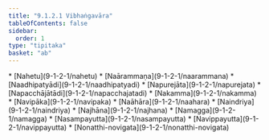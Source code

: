 ```yaml
---
title: "9.1.2.1 Vibhaṅgavāra"
tableOfContents: false
sidebar:
  order: 1
type: "tipitaka"
basket: "ab"
---
```



<DynamicBreadcrumb />



<TableOfContents>
* [Nahetu](9-1-2-1/nahetu)
* [Naārammaṇa](9-1-2-1/naarammana)
* [Naadhipatyādi](9-1-2-1/naadhipatyadi)
* [Napurejāta](9-1-2-1/napurejata)
* [Napacchājātādi](9-1-2-1/napacchajatadi)
* [Nakamma](9-1-2-1/nakamma)
* [Navipāka](9-1-2-1/navipaka)
* [Naāhāra](9-1-2-1/naahara)
* [Naindriya](9-1-2-1/naindriya)
* [Najhāna](9-1-2-1/najhana)
* [Namagga](9-1-2-1/namagga)
* [Nasampayutta](9-1-2-1/nasampayutta)
* [Navippayutta](9-1-2-1/navippayutta)
* [Nonatthi-novigata](9-1-2-1/nonatthi-novigata)
</TableOfContents>